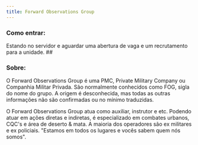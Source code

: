```yaml
---
title: Forward Observations Group
---
```


### Como entrar: 

Estando no servidor e aguardar uma abertura de vaga e um recrutamento para a unidade. ##

### Sobre:

O Forward Observations Group é uma PMC, Private Military Company ou Companhia Militar Privada. São normalmente conhecidos como FOG, sigla do nome do grupo. A origem é desconhecida, mas todas as outras informações não são confirmadas ou no mínimo traduzidas.

O Forward Observations Group atua como auxiliar, instrutor e etc. Podendo atuar em ações diretas e indiretas, é especializado em combates urbanos, CQC's e área de deserto & mata. A maioria dos operadores são ex militares e ex policiais. "Estamos em todos os lugares e vocês sabem quem nós somos".
